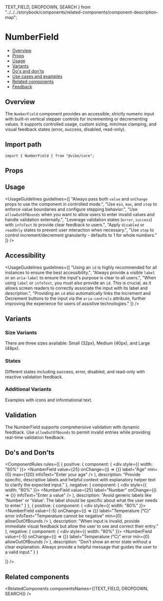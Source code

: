   TEXT_FIELD,
  DROPDOWN,
  SEARCH
} from "../../../storybook/components/related-components/component-description-map";

<Meta of={NumberFieldStories} />

# NumberField

- [Overview](#overview)
- [Props](#props)
- [Usage](#usage)
- [Variants](#variants)
- [Do's and don'ts](#dos-and-donts)
- [Use cases and examples](#use-cases-and-examples)
- [Related components](#related-components)
- [Feedback](#feedback)

## Overview

The `NumberField` component provides an accessible, strictly numeric input with built-in vertical stepper controls for incrementing or decrementing values. It supports controlled usage, custom sizing, min/max clamping, and visual feedback states (error, success, disabled, read-only).

<Canvas of={NumberFieldStories.Overview} />

## Import path

```tsx
import { NumberField } from "@vibe/core";
```

## Props

<PropsTable />

## Usage

<UsageGuidelines
  guidelines={[
    "Always pass both `value` and `onChange` props to use the component in controlled mode.",
    "Use `min`, `max`, and `step` to enforce value boundaries and configure stepping behavior.",
    "Use `allowOutOfBounds` when you want to allow users to enter invalid values and handle validation externally.",
    "Leverage validation states (`error`, `success`) with `infoText` to provide clear feedback to users.",
    "Apply `disabled` or `readOnly` states to prevent user interaction when necessary.",
    "Use `step` to control increment/decrement granularity - defaults to 1 for whole numbers."
  ]}
/>

## Accessibility

<UsageGuidelines
  guidelines={[
    "Using an `id` is highly recommended for all instances to ensure the best accessibility.",
    "Always provide a visible `label` or an `aria-label` to ensure the input's purpose is clear to all users.",
    "When using `label` or `infoText`, you must also provide an `id`. This is crucial, as it allows screen readers to correctly associate the input with its label and description.",
    "Providing an `id` also automatically links the Increment and Decrement buttons to the input via the `aria-controls` attribute, further improving the experience for users of assistive technologies."
  ]}
/>

## Variants

### Size Variants

There are three sizes available: Small (32px), Medium (40px), and Large (48px).

<Canvas of={NumberFieldStories.Sizes} />

### States

Different states including success, error, disabled, and read-only with reactive validation feedback.

<Canvas of={NumberFieldStories.States} />

### Additional Variants

Examples with icons and informational text.

<Canvas of={NumberFieldStories.Variants} />

## Validation

The NumberField supports comprehensive validation with dynamic feedback. Use `allowOutOfBounds` to permit invalid entries while providing real-time validation feedback.

<Canvas of={NumberFieldStories.Validation} />

## Do's and Don'ts

<ComponentRules
  rules={[
    {
      positive: {
        component: (
          <div style={{ width: "80%" }}>
            <NumberField value={25} onChange={() => {}} label="Age" min={0} max={120} infoText="Enter your age" />
          </div>
        ),
        description:
          "Provide specific, descriptive labels and helpful context with explanatory helper text to clarify the expected input."
      },
      negative: {
        component: (
          <div style={{ width: "80%" }}>
            <NumberField value={25} label="Number" onChange={() => {}} infoText="Enter a value" />
          </div>
        ),
        description: "Avoid generic labels like 'Number' or 'Value'. The label should be specific about what the user needs to enter."
      }
    },
    {
      positive: {
        component: (
          <div style={{ width: "80%" }}>
            <NumberField
              value={-5}
              onChange={() => {}}
              label="Temperature (°C)"
              error
              infoText="Temperature cannot be negative"
              min={0}
              allowOutOfBounds
            />
          </div>
        ),
        description:
          "When input is invalid, provide immediate visual feedback but allow the user to see and correct their entry."
      },
      negative: {
        component: (
          <div style={{ width: "80%" }}>
            <NumberField value={-5} onChange={() => {}} label="Temperature (°C)" error min={0} allowOutOfBounds />
          </div>
        ),
        description:
          "Don't show an error state without a clear explanation. Always provide a helpful message that guides the user to a valid input."
      }
    }

]}
/>

## Related components

<RelatedComponents componentsNames={[TEXT_FIELD, DROPDOWN, SEARCH]} />
